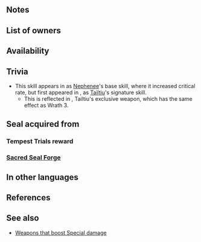 {{Passive
|name=Wrath
|type=B
|exclusive=0
|1name=Wrath 1
|1tagid=SID_怒り1
|1promotionRarity=4
|1promotionTier=1
|1required=-
|1effect=At start of turn, if unit's HP ≤ 25% and unit's attack can trigger their Special, grants Special cooldown count-1, and deals +10 damage when Special triggers.
|1cost=60
|2name=Wrath 2
|2tagid=SID_怒り2
|2promotionRarity=5
|2promotionTier=1
|2effect=At start of turn, if unit's HP ≤ 50% and unit's attack can trigger their Special, grants Special cooldown count-1, and deals +10 damage when Special triggers.
|2cost=120
|3name=Wrath 3
|3tagid=SID_怒り3
|3effect=At start of turn, if unit's HP ≤ 75% and unit's attack can trigger their Special, grants Special cooldown count-1, and deals +10 damage when Special triggers.
|3cost=240
|canUseWeapon={{WeaponList|Close}}
|canUseMove={{MoveList|Infantry,Armored}}
|properties=random_all
}}
==Notes==
{{Wrath}}
==List of owners==
{{Skill Hero List}}
==Availability==
{{PassiveFocusList}}
{{PassiveDistributionList}}
{{PassiveCombatManualList}}
==Trivia==
* This skill appears in {{FE|9}} as [[Nephenee]]'s base skill, where it increased critical rate, but first appeared in {{FE|4}}, as [[Tailtiu]]'s signature skill.
** This is reflected in {{St|Tome of Thoron}}, Tailtiu's exclusive weapon, which has the same effect as Wrath 3.
==Seal acquired from==
===Tempest Trials reward===
{{Tempest Trials seal reward}}
===[[Sacred Seal Forge]]===
{{SealCosts
|seals=Wrath 1;Wrath 2;Wrath 3
|badgeColor=Scarlet
|costs1=-<!--20;100;40-->
|costs2=60;200;50
|costs3=400;1000;100
}}
==In other languages==
{{OtherLanguages
|japanese=怒り
|german=Ingrimm
|spanishEU=Rabia
|spanishLA=Rabia
|french=Courroux
|italian=Ira
|chineseTW=憤怒
|portuguese=Ira
}}
==References==
<references/>
==See also==
{{See also skills|cond=Description LIKE '%if unit_s HP%unit_s attack%trigger%Special%deals +% when Special triggers%' OR Description LIKE '%if unit_s HP%Special triggers%deals +%' AND Description NOT LIKE '%transforms%'}}
* [[Weapons that boost Special damage]]
{{Passives Navbox|B}}
{{Seals Navbox}}